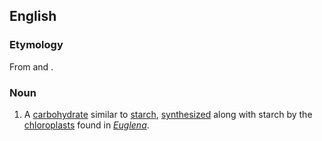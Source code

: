 ==English==

===Etymology===
From {{m|en|para-}} and {{uder|en|grc|ἄμυλον||starch}}.

===Noun===
{{en-noun}}

# {{lb|en|biochemistry}} A [[carbohydrate]] similar to [[starch]], [[synthesize]]d along with starch by the [[chloroplast]]s found in ''[[Euglena]]''.